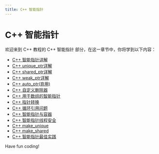 ```yaml
---
title: C++ 智能指针
---
```


# C++ 智能指针

欢迎来到 C++ 教程的 C++ 智能指针 部分，在这一章节中，你将学到以下内容：

- [C++ 智能指针详解](./0-detailed-explanation-of-cpp-smart-pointer.mdx)
- [C++ unique_ptr详解](./1-cppunique_ptr-detailed-explanation.mdx)
- [C++ shared_ptr详解](./2-cppshared_ptr-detailed-explanation.mdx)
- [C++ weak_ptr详解](./3-cppweak_ptr-detailed-explanation.mdx)
- [C++ auto_ptr(弃用)](./4-cppauto_ptr-deprecation.mdx)
- [C++ 自定义删除器](./5-cpp-custom-deleter.mdx)
- [C++ 用于数组的智能指针](./6-cpp-smart-pointer-for-array.mdx)
- [C++ 指针转换](./7-cpp-pointer-conversion.mdx)
- [C++ 循环引用问题](./8-cpp-circular-reference-problem.mdx)
- [C++ 智能指针与容器](./9-cpp-smart-pointer-and-container.mdx)
- [C++ 智能指针线程安全](./10-cpp-smart-pointer-thread-safety.mdx)
- [C++ make_unique](./11-cppmake_unique.mdx)
- [C++ make_shared](./12-cppmake_shared.mdx)
- [C++ 智能指针最佳实践](./13-cpp-smart-pointer-best-practice.mdx)

Have fun coding!